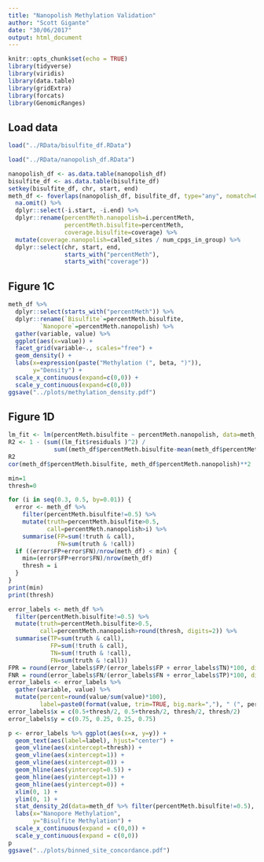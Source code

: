 ```yaml
---
title: "Nanopolish Methylation Validation"
author: "Scott Gigante"
date: "30/06/2017"
output: html_document
---
```


```r
knitr::opts_chunk$set(echo = TRUE)
library(tidyverse)
library(viridis)
library(data.table)
library(gridExtra)
library(forcats)
library(GenomicRanges)
```

## Load data

```r
load("../RData/bisulfite_df.RData")
```

```r
load("../RData/nanopolish_df.RData")
```

```r
nanopolish_df <- as.data.table(nanopolish_df)
bisulfite_df <- as.data.table(bisulfite_df)
setkey(bisulfite_df, chr, start, end)
meth_df <- foverlaps(nanopolish_df, bisulfite_df, type="any", nomatch=0) %>%
  na.omit() %>%
  dplyr::select(-i.start, -i.end) %>%
  dplyr::rename(percentMeth.nanopolish=i.percentMeth,
                percentMeth.bisulfite=percentMeth,
                coverage.bisulfite=coverage) %>%
  mutate(coverage.nanopolish=called_sites / num_cpgs_in_group) %>%
  dplyr::select(chr, start, end, 
                starts_with("percentMeth"), 
                starts_with("coverage"))
```

## Figure 1C

```r
meth_df %>%
  dplyr::select(starts_with("percentMeth")) %>%
  dplyr::rename(`Bisulfite`=percentMeth.bisulfite,
         `Nanopore`=percentMeth.nanopolish) %>%
  gather(variable, value) %>%
  ggplot(aes(x=value)) +
  facet_grid(variable~., scales="free") +
  geom_density() +
  labs(x=expression(paste("Methylation (", beta, ")")),
       y="Density") +
  scale_x_continuous(expand=c(0,0)) +
  scale_y_continuous(expand=c(0,0))
ggsave("../plots/methylation_density.pdf")
```

## Figure 1D

```r
lm_fit <- lm(percentMeth.bisulfite ~ percentMeth.nanopolish, data=meth_df)
R2 <- 1 - (sum((lm_fit$residuals )^2) /
             sum((meth_df$percentMeth.bisulfite-mean(meth_df$percentMeth.bisulfite))^2))
R2
cor(meth_df$percentMeth.bisulfite, meth_df$percentMeth.nanopolish)**2
```

```r
min=1
thresh=0

for (i in seq(0.3, 0.5, by=0.01)) {
  error <- meth_df %>%
    filter(percentMeth.bisulfite!=0.5) %>%
    mutate(truth=percentMeth.bisulfite>0.5,
           call=percentMeth.nanopolish>i) %>%
    summarise(FP=sum(!truth & call),
              FN=sum(truth & !call))
  if ((error$FP+error$FN)/nrow(meth_df) < min) {
    min=(error$FP+error$FN)/nrow(meth_df)
    thresh = i
  }
}
print(min)
print(thresh)
```


```r
error_labels <- meth_df %>%
  filter(percentMeth.bisulfite!=0.5) %>%
  mutate(truth=percentMeth.bisulfite>0.5,
         call=percentMeth.nanopolish>round(thresh, digits=2)) %>%
  summarise(TP=sum(truth & call),
            FP=sum(!truth & call),
            TN=sum(!truth & !call),
            FN=sum(truth & !call))
FPR = round(error_labels$FP/(error_labels$FP + error_labels$TN)*100, digits=1)
FNR = round(error_labels$FN/(error_labels$FN + error_labels$TP)*100, digits=1)
error_labels <- error_labels %>%
  gather(variable, value) %>%
  mutate(percent=round(value/sum(value)*100),
         label=paste0(format(value, trim=TRUE, big.mark=","), " (", percent, "%)"))
error_labels$x = c(0.5+thresh/2, 0.5+thresh/2, thresh/2, thresh/2)
error_labels$y = c(0.75, 0.25, 0.25, 0.75)

p <- error_labels %>% ggplot(aes(x=x, y=y)) +
  geom_text(aes(label=label), hjust="center") +
  geom_vline(aes(xintercept=thresh)) +
  geom_vline(aes(xintercept=1)) +
  geom_vline(aes(xintercept=0)) +
  geom_hline(aes(yintercept=0.5)) +
  geom_hline(aes(yintercept=1)) +
  geom_hline(aes(yintercept=0)) +
  xlim(0, 1) + 
  ylim(0, 1) +
  stat_density_2d(data=meth_df %>% filter(percentMeth.bisulfite!=0.5), aes(x=percentMeth.nanopolish, y=percentMeth.bisulfite, fill = ..level.., alpha=..level..), geom='polygon', bins=500, show.legend = FALSE) +
  labs(x="Nanopore Methylation",
       y="Bisulfite Methylation") +
  scale_x_continuous(expand = c(0,0)) +
  scale_y_continuous(expand = c(0,0))
p
ggsave("../plots/binned_site_concordance.pdf")
```
